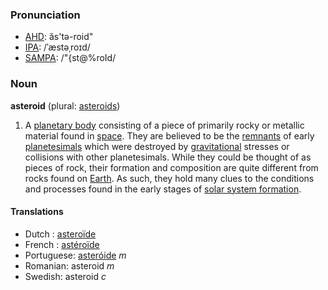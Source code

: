 ===Pronunciation===
*[[w:AHD|AHD]]: ăs'tə-roid"
*[[w:IPA|IPA]]: /ˈæstəˌroɪd/
*[[w:SAMPA|SAMPA]]: /"{st@%roId/

===Noun===
'''asteroid''' (plural: [[asteroids]])

# A [[planetary body]] consisting of a piece of primarily rocky or metallic material found in [[space]].  They are believed to be the [[remnants]] of early [[planetesimal]]s which were destroyed by [[gravitational]] stresses or collisions with other planetesimals.  While they could be thought of as pieces of rock, their formation and composition are quite different from rocks found on [[Earth]].  As such, they hold many clues to the conditions and processes found in the early stages of [[solar system formation]].

====Translations====
*Dutch : [[asteroïde]]
*French : [[astéroïde]]
*Portuguese: [[asteróide]] ''m''
*Romanian: asteroid ''m''
*Swedish: asteroid ''c''